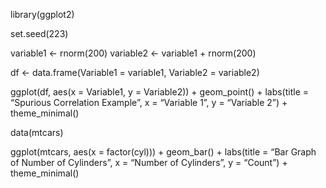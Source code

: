 

library(ggplot2)


set.seed(223)


variable1 <- rnorm(200)
variable2 <- variable1 + rnorm(200)


df <- data.frame(Variable1 = variable1, Variable2 = variable2)


ggplot(df, aes(x = Variable1, y = Variable2)) +
  geom_point() +
  labs(title = "Spurious Correlation Example", x = "Variable 1", y = "Variable 2") +
  theme_minimal()




data(mtcars)


ggplot(mtcars, aes(x = factor(cyl))) +
  geom_bar() +
  labs(title = "Bar Graph of Number of Cylinders", x = "Number of Cylinders", y = "Count") +
  theme_minimal()

